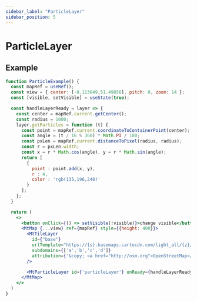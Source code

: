 ```yaml
---
sidebar_label: "ParticleLayer"
sidebar_position: 5
---
```


# ParticleLayer

## Example

```jsx live=true
function ParticleExample() {
  const mapRef = useRef();
  const view = { center: [-0.113049,51.49856], pitch: 0, zoom: 14 };
  const [visible, setVisible] = useState(true);

  const handleLayerReady = layer => {
    const center = mapRef.current.getCenter();
    const radius = 1000;
    layer.getParticles = function (t) {
      const point = mapRef.current.coordinateToContainerPoint(center);
      const angle = (t / 16 % 360) * Math.PI / 180;
      const pxLen = mapRef.current.distanceToPixel(radius, radius);
      const r = pxLen.width;
      const x = r * Math.cos(angle), y = r * Math.sin(angle);
      return [
        {
          point : point.add(x, y),
          r : 4,
          color : 'rgb(135,196,240)'
        }
      ];
    };
  }

  return (
    <>
      <button onClick={() => setVisible(!visible)}>change visible</button>
      <MtMap {...view} ref={mapRef} style={{height: 400}}>
        <MtTileLayer
          id={"base"}
          urlTemplate="https://{s}.basemaps.cartocdn.com/light_all/{z}/{x}/{y}.png"
          subdomains={['a','b','c','d']}
          attribution={'&copy; <a href="http://osm.org">OpenStreetMap</a> contributors, &copy; <a href="https://carto.com/">CARTO</a>'}
        />

        <MtParticleLayer id={'particleLayer'} onReady={handleLayerReady} visible={visible} />
      </MtMap>
    </>
  )
}

```
